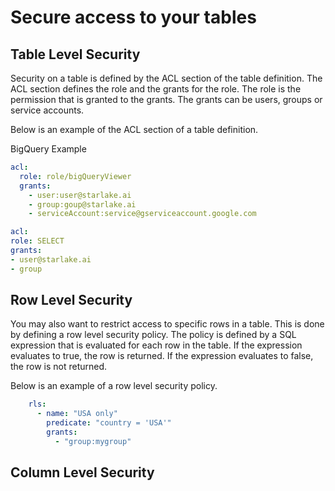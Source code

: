 # Secure access to your tables



## Table Level Security
Security on a table is defined by the ACL section of the table definition. The ACL section defines the role and the grants for the role. The role is the permission that is granted to the grants. The grants can be users, groups or service accounts.

Below is an example of the ACL section of a table definition.




<Tabs>

<TabItem value="bigquery" label="BigQuery">

BigQuery Example
````yaml
acl:
  role: role/bigQueryViewer
  grants:
    - user:user@starlake.ai
    - group:goup@starlake.ai
    - serviceAccount:service@gserviceaccount.google.com
````
</TabItem>
<TabItem value="spark" label="Spark">

````yaml
acl:
role: SELECT
grants:
- user@starlake.ai
- group
````
</TabItem>

</Tabs>


## Row Level Security

You may also want to restrict access to specific rows in a table.
This is done by defining a row level security policy.
The policy is defined by a SQL expression that is evaluated for each row in the table.
If the expression evaluates to true, the row is returned. If the expression evaluates to false, the row is not returned.

Below is an example of a row level security policy.

```yaml
    rls:
      - name: "USA only"
        predicate: "country = 'USA'"
        grants:
          - "group:mygroup"
```


## Column Level Security
